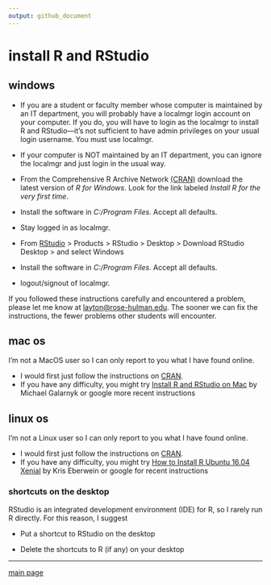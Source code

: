 ```yaml
---
output: github_document
---
```


# install R and RStudio 

## windows

- If you are a student or faculty member whose computer is maintained by an IT department, you will probably have a localmgr login account on your computer. If you do, you will have to login as the localmgr to install R and RStudio---it's not sufficient to have admin privileges on your usual login username. You must use localmgr. 

- If your computer is NOT maintained by an IT department, you can ignore the localmgr and just login in the usual way. 

- From the Comprehensive R Archive Network  [(CRAN)](http://cran.us.r-project.org/) download the latest version of _R for Windows_. Look for the link labeled _Install R for the very first time_. 

- Install the software in _C:/Program Files_. Accept all defaults. 

- Stay logged in as localmgr. 

- From [RStudio](http://www.rstudio.com/) > Products > RStudio > Desktop > Download RStudio Desktop > and select Windows 

- Install the software in  _C:/Program Files_. Accept all defaults. 

- logout/signout of localmgr. 

If you followed these instructions carefully and encountered a problem, please let me know at <layton@rose-hulman.edu>.  The sooner we can fix the instructions, the fewer problems other students will encounter. 


## mac os

I'm not a MacOS user so I can only report to you what I have found online. 

- I would first just follow the instructions on [CRAN](https://cran.r-project.org/). 
- If you have any difficulty, you might try [Install R and RStudio on Mac](https://medium.com/@GalarnykMichael/install-r-and-rstudio-on-mac-e911606ce4f4) by Michael Galarnyk or google more recent instructions 


## linux os 

I'm not a Linux user so I can only report to you what I have found online. 

- I would first just follow the instructions on [CRAN](https://cran.r-project.org/). 
- If you have any difficulty, you might try [How to Install R Ubuntu 16.04 Xenial](http://www.datascienceriot.com//r/install-ubuntu16/)  by Kris Eberwein or google for recent instructions  





### shortcuts on the desktop

RStudio is an integrated development environment (IDE) for R, so I rarely run R directly. For this reason, I suggest

-   Put a shortcut to RStudio on the desktop 

-   Delete the shortcuts to R (if any) on your desktop  

---

[main page](../README.md)
